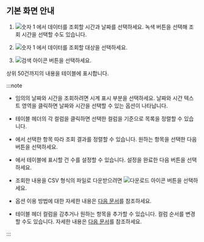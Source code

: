 ## 기본 화면 안내

<InDoc product='postgresql,mysql,cubird,db2'><ProdImg img='db-database-sql-stat.png' desc='SQL 통계' /></InDoc>

<InDoc product='oracle,oracle-v1,oracle-pro'><ImgLang img='db-database-sql-stat-oracle-pro.png' desc='SQL 통계' /></InDoc>

<InDoc product='altibase'><ImgLang img='db-database-sql-stat-altibase.png' desc='SQL 통계' /></InDoc>

<InDoc product='mssql,mssql-v1'><ImgLang img='db-database-sql-stat-mssql.png' desc='SQL 통계' /></InDoc>

<InDoc product='tibero'><ImgLang img='db-database-sql-stat-tibero.png' desc='SQL 통계' /></InDoc>

<InDoc product='cubrid'><ImgLang img='db-database-sql-stat-cubrid.png' desc='SQL 통계' /></InDoc>

1. ![숫자 1](/img/number-01.png) <Cmdname sid="time" className="uitext" />에서 데이터를 조회할 시간과 날짜를 선택하세요. 녹색 버튼을 선택해 조회 시간을 선택할 수도 있습니다.

1. ![숫자 1](/img/number-01.png) <Cmdname sid="instance" className="uitext" />에서 데이터를 조회할 대상을 선택하세요.

1. ![검색 아이콘](/img/ico-btn-search.png) 버튼을 선택하세요.

상위 50건까지의 내용을 테이블에 표시합니다.

:::note

* 임의의 날짜와 시간을 조회하려면 시계 표시 부분을 선택하세요. 날짜와 시간 텍스트 영역을 클릭하면 날짜와 시간을 선택할 수 있는 옵션이 나타납니다.

* 테이블 헤더의 각 컬럼을 클릭하면 선택한 컬럼을 기준으로 목록을 정렬할 수 있습니다.

* <Cmdname sid="TTL07772" className="uitext" />에서 선택한 항목 따라 조회 결과를 정렬할 수 있습니다. 원하는 항목을 선택한 다음 <LinkImage img="ico-btn-search.png" className="ico" /> 버튼을 선택하세요.

* <Cmdname sid="TTL07773" className="uitext" />에서 테이블에 표시할 건 수를 설정할 수 있습니다. 설정을 완료한 다음 <LinkImage img="ico-btn-search.png" className="ico" /> 버튼을 선택하세요.

* 조회한 내용을 CSV 형식의 파일로 다운받으려면 ![다운로드 아이콘](/img/ico-download.svg) 버튼을 선택하세요.

* <Cmdname sid="time" className="uitext" /> 옵션 이용 방법에 대한 자세한 내용은 [다음 문서](usage-ui#timeselector)를 참조하세요.

<InDoc product="oracle-pro">

* 테이블 헤더 컬럼을 감추거나 원하는 항목을 추가할 수 있습니다. 컬럼 순서를 변경할 수도 있습니다. 자세한 내용은 [다음 문서](usage-ui#change-column)를 참조하세요.

</InDoc>

:::
